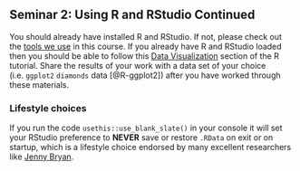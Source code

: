## Seminar 2: Using R and RStudio Continued {#rstudio_continued}
<!-- [Using R and RStudio Continued](#rstudio_continued) -->

You should already have installed R and RStudio. If not, please check out the [tools we use](#tools) in this course. If you already have R and RStudio loaded then you should be able to follow this [Data Visualization](https://agtools.app/learning_r/#section-data-visualization) section of the R tutorial. Share the results of your work with a data set of your choice (i.e. `ggplot2` `diamonds` data [@R-ggplot2]) after you have worked through these materials.

### Lifestyle choices

If you run the code `usethis::use_blank_slate()` in your console it will set your 
RStudio preference to **NEVER** save or restore `.RData` on exit or on startup, which is a lifestyle choice endorsed by many excellent researchers like [Jenny Bryan](https://twitter.com/JennyBryan).
